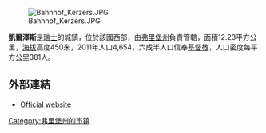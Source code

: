 [[Image:Bahnhof_Kerzers.JPG|right]]

'''凱爾澤斯'''是[[瑞士|瑞士]]的城鎮，位於該國西部，由[[弗里堡州|弗里堡州]]負責管轄，面積12.23平方公里，[[海拔|海拔]]高度450米，2011年人口4,654，六成半人口信奉[[基督教|基督教]]，人口密度每平方公里381人。

==外部連結==
* [https://web.archive.org/web/20100819171917/http://www.kerzers.ch/ Official website] {{de icon}}

{{Switzerland-geo-stub}}
[[Category:弗里堡州的市镇|Category:弗里堡州的市镇]]